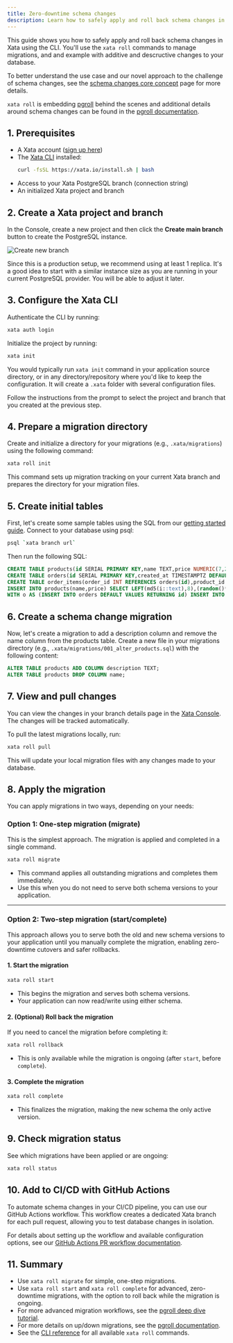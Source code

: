 ```yaml
---
title: Zero-downtime schema changes
description: Learn how to safely apply and roll back schema changes in Xata using the CLI.
---
```


This guide shows you how to safely apply and roll back schema changes in Xata using the CLI. You'll use the `xata roll` commands to manage migrations, and and example with additive and descructive changes to your database.

To better understand the use case and our novel approach to the challenge of schema changes, see the [schema changes core concept](/core-concepts/schema-changes) page for more details.

`xata roll` is embedding [pgroll](https://pgroll.com) behind the scenes and additional details around schema changes can be found in the [pgroll documentation](https://pgroll.com/docs/latest).

## 1. Prerequisites

- A Xata account ([sign up here](https://console.xata.io))
- The [Xata CLI](/cli) installed:
  ```bash
  curl -fsSL https://xata.io/install.sh | bash
  ```
- Access to your Xata PostgreSQL branch (connection string)
- An initialized Xata project and branch

## 2. Create a Xata project and branch

In the Console, create a new project and then click the **Create main branch** button to create the PostgreSQL instance.

![Create new branch](assets/images/create-new-branch.png)

Since this is a production setup, we recommend using at least 1 replica. It's a good idea to start with a similar instance size as you are running in your current PostgreSQL provider. You will be able to adjust it later.

## 3. Configure the Xata CLI

Authenticate the CLI by running:

```sh
xata auth login
```

Initialize the project by running:

```sh
xata init
```

You would typically run `xata init` command in your application source directory, or in any directory/repository where you'd like to keep the configuration. It will create a `.xata` folder with several configuration files.

Follow the instructions from the prompt to select the project and branch that you created at the previous step.

## 4. Prepare a migration directory

Create and initialize a directory for your migrations (e.g., `.xata/migrations`) using the following command:

```sh
xata roll init
```

This command sets up migration tracking on your current Xata branch and prepares the directory for your migration files.

## 5. Create initial tables

First, let's create some sample tables using the SQL from our [getting started guide](/getting-started). Connect to your database using psql:

```sh
psql `xata branch url`
```

Then run the following SQL:

```sql
CREATE TABLE products(id SERIAL PRIMARY KEY,name TEXT,price NUMERIC(7,2));
CREATE TABLE orders(id SERIAL PRIMARY KEY,created_at TIMESTAMPTZ DEFAULT now());
CREATE TABLE order_items(order_id INT REFERENCES orders(id),product_id INT REFERENCES products(id),qty INT,PRIMARY KEY(order_id,product_id));
INSERT INTO products(name,price) SELECT LEFT(md5(i::text),8),(random()*90+10)::numeric(7,2) FROM generate_series(1,10)i;
WITH o AS (INSERT INTO orders DEFAULT VALUES RETURNING id) INSERT INTO order_items(order_id,product_id,qty) SELECT o.id,pid,(1+floor(random()*3))::int FROM o,(SELECT id pid FROM products ORDER BY random() LIMIT 5)p;
```

## 6. Create a schema change migration

Now, let's create a migration to add a description column and remove the name column from the products table. Create a new file in your migrations directory (e.g., `.xata/migrations/001_alter_products.sql`) with the following content:

```sql
ALTER TABLE products ADD COLUMN description TEXT;
ALTER TABLE products DROP COLUMN name;
```

## 7. View and pull changes

You can view the changes in your branch details page in the [Xata Console](https://console.xata.io). The changes will be tracked automatically.

To pull the latest migrations locally, run:

```sh
xata roll pull
```

This will update your local migration files with any changes made to your database.

## 8. Apply the migration

You can apply migrations in two ways, depending on your needs:

### Option 1: One-step migration (migrate)

This is the simplest approach. The migration is applied and completed in a single command.

```sh
xata roll migrate
```

- This command applies all outstanding migrations and completes them immediately.
- Use this when you do not need to serve both schema versions to your application.

---

### Option 2: Two-step migration (start/complete)

This approach allows you to serve both the old and new schema versions to your application until you manually complete the migration, enabling zero-downtime cutovers and safer rollbacks.

#### 1. Start the migration

```sh
xata roll start
```

- This begins the migration and serves both schema versions.
- Your application can now read/write using either schema.

#### 2. (Optional) Roll back the migration

If you need to cancel the migration before completing it:

```sh
xata roll rollback
```

- This is only available while the migration is ongoing (after `start`, before `complete`).

#### 3. Complete the migration

```sh
xata roll complete
```

- This finalizes the migration, making the new schema the only active version.

## 9. Check migration status

See which migrations have been applied or are ongoing:

```sh
xata roll status
```

## 10. Add to CI/CD with GitHub Actions

To automate schema changes in your CI/CD pipeline, you can use our GitHub Actions workflow. This workflow creates a dedicated Xata branch for each pull request, allowing you to test database changes in isolation.

For details about setting up the workflow and available configuration options, see our [GitHub Actions PR workflow documentation](/github-actions/pr).

## 11. Summary

- Use `xata roll migrate` for simple, one-step migrations.
- Use `xata roll start` and `xata roll complete` for advanced, zero-downtime migrations, with the option to roll back while the migration is ongoing.
- For more advanced migration workflows, see the [pgroll deep dive tutorial](https://pgroll.com/docs/latest/tutorial).
- For more details on up/down migrations, see the [pgroll documentation](https://pgroll.com/docs/latest).
- See the [CLI reference](/cli/roll) for all available `xata roll` commands. 
